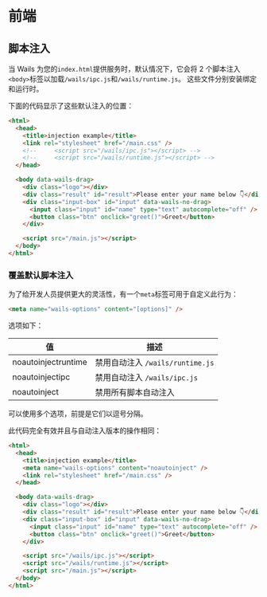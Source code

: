 # 前端

## 脚本注入

当 Wails 为您的`index.html`提供服务时，默认情况下，它会将 2 个脚本注入`<body>`标签以加载`/wails/ipc.js`和`/wails/runtime.js`。 这些文件分别安装绑定和运行时。

下面的代码显示了这些默认注入的位置：

```html
<html>
  <head>
    <title>injection example</title>
    <link rel="stylesheet" href="/main.css" />
    <!--     <script src="/wails/ipc.js"></script> -->
    <!--     <script src="/wails/runtime.js"></script> -->
  </head>

  <body data-wails-drag>
    <div class="logo"></div>
    <div class="result" id="result">Please enter your name below 👇</div>
    <div class="input-box" id="input" data-wails-no-drag>
      <input class="input" id="name" type="text" autocomplete="off" />
      <button class="btn" onclick="greet()">Greet</button>
    </div>

    <script src="/main.js"></script>
  </body>
</html>
```

### 覆盖默认脚本注入

为了给开发人员提供更大的灵活性，有一个`meta`标签可用于自定义此行为：

```html
<meta name="wails-options" content="[options]" />
```

选项如下：

| 值                  | 描述                             |
| ------------------- | -------------------------------- |
| noautoinjectruntime | 禁用自动注入 `/wails/runtime.js` |
| noautoinjectipc     | 禁用自动注入 `/wails/ipc.js`     |
| noautoinject        | 禁用所有脚本自动注入             |

可以使用多个选项，前提是它们以逗号分隔。

此代码完全有效并且与自动注入版本的操作相同：

```html
<html>
  <head>
    <title>injection example</title>
    <meta name="wails-options" content="noautoinject" />
    <link rel="stylesheet" href="/main.css" />
  </head>

  <body data-wails-drag>
    <div class="logo"></div>
    <div class="result" id="result">Please enter your name below 👇</div>
    <div class="input-box" id="input" data-wails-no-drag>
      <input class="input" id="name" type="text" autocomplete="off" />
      <button class="btn" onclick="greet()">Greet</button>
    </div>

    <script src="/wails/ipc.js"></script>
    <script src="/wails/runtime.js"></script>
    <script src="/main.js"></script>
  </body>
</html>
```
